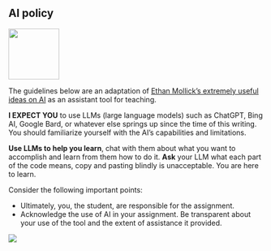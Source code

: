 ## AI policy
 
![](robot-scratching_transparent3.png){width="100px" fig-align="center"}

The guidelines below are an adaptation of [Ethan Mollick’s extremely useful ideas on AI](https://oneusefulthing.substack.com/p/all-my-classes-suddenly-became-ai){target="_blank"} as an assistant tool for teaching.

**I EXPECT YOU** to use LLMs (large language models) such as ChatGPT, Bing AI, Google Bard, or whatever else springs up since the time of this writing. You should familiarize yourself with the AI’s capabilities and limitations.

**Use LLMs to help you learn**, chat with them about what you want to accomplish and learn from them how to do it. **Ask** your LLM what each part of the code means, copy and pasting blindly is unacceptable. You are here to learn.

Consider the following important points:

* Ultimately, you, the student, are responsible for the assignment.
* Acknowledge the use of AI in your assignment. Be transparent about your use of the tool and the extent of assistance it provided.

![](ai-meme1.png){fig-align="center"}

